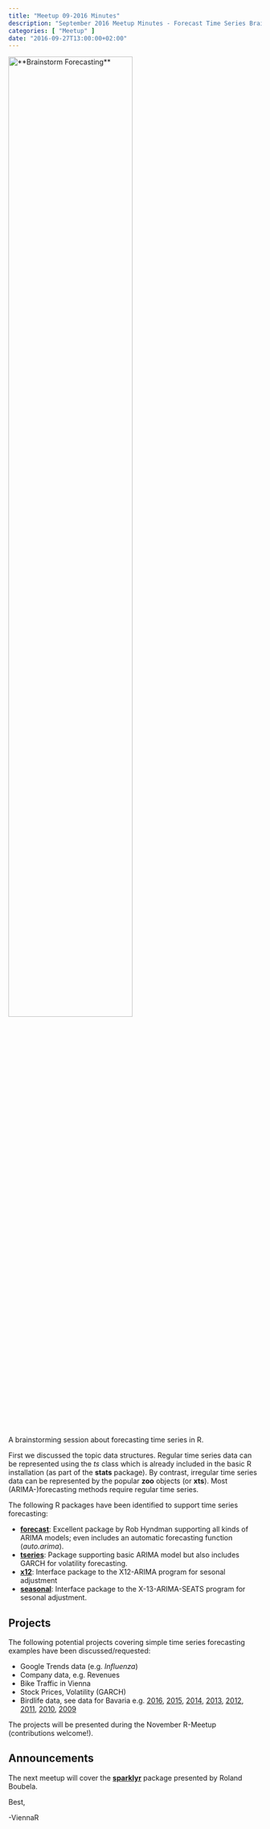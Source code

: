 ```yaml
---
title: "Meetup 09-2016 Minutes"
description: "September 2016 Meetup Minutes - Forecast Time Series Brainstorming"
categories: [ "Meetup" ]
date: "2016-09-27T13:00:00+02:00"
---
```


<img src="/images/meetup_201609_small.jpg" title="**Brainstorm Forecasting**" alt="**Brainstorm Forecasting**" style='width:70%;' border="0" />

A brainstorming session about forecasting time series in R.  

<!--more-->

First we discussed the topic data structures. Regular time series data can be represented using the *ts* class which is already included in the basic R installation (as part of the **stats** package). By contrast, irregular time series data can be represented by the popular **zoo** objects (or **xts**). Most (ARIMA-)forecasting methods require regular time series.

The following R packages have been identified to support time series forecasting:

- [**forecast**](https://CRAN.R-project.org/package=forecast): Excellent package by Rob Hyndman supporting all kinds of ARIMA models; even includes an automatic forecasting function (*auto.arima*).
- [**tseries**](https://CRAN.R-project.org/package=tseries): Package supporting basic ARIMA model but also includes GARCH for volatility forecasting.
- [**x12**](https://cran.r-project.org/package=x12): Interface package to the X12-ARIMA program for sesonal adjustment
- [**seasonal**](https://cran.r-project.org/package=seasonal): Interface package to the X-13-ARIMA-SEATS program for sesonal adjustment.

## Projects
The following potential projects covering simple time series forecasting examples have been discussed/requested:

- Google Trends data (e.g. *Influenza*)
- Company data, e.g. Revenues
- Bike Traffic in Vienna
- Stock Prices, Volatility (GARCH)
- Birdlife data, see data for Bavaria e.g.
[2016](http://www.stunde-der-wintervoegel.de/index.php?id=auswertung&land=Bayern), 
[2015](http://sdw2015.lbv.de/index.php?id=auswertung&land=Bayern),
[2014](http://sdw2014.lbv.de/index.php?id=auswertung&land=Bayern),
[2013](http://sdw2013.lbv.de/index.php?id=auswertung&land=Bayern),
[2012](http://sdw2012.lbv.de/index.php?id=auswertung&land=Bayern),
[2011](http://sdw2011.lbv.de/index.php?id=auswertung&land=Bayern),
[2010](http://sdw2010.lbv.de/index.php?id=auswertung&land=Bayern),
[2009](http://sdw2009.lbv.de/index.php?id=auswertung&land=Bayern)

The projects will be presented during the November R-Meetup (contributions welcome!).

## Announcements
The next meetup will cover the [**sparklyr**](http://spark.rstudio.com) package presented by Roland Boubela.

Best,

  -ViennaR
 

